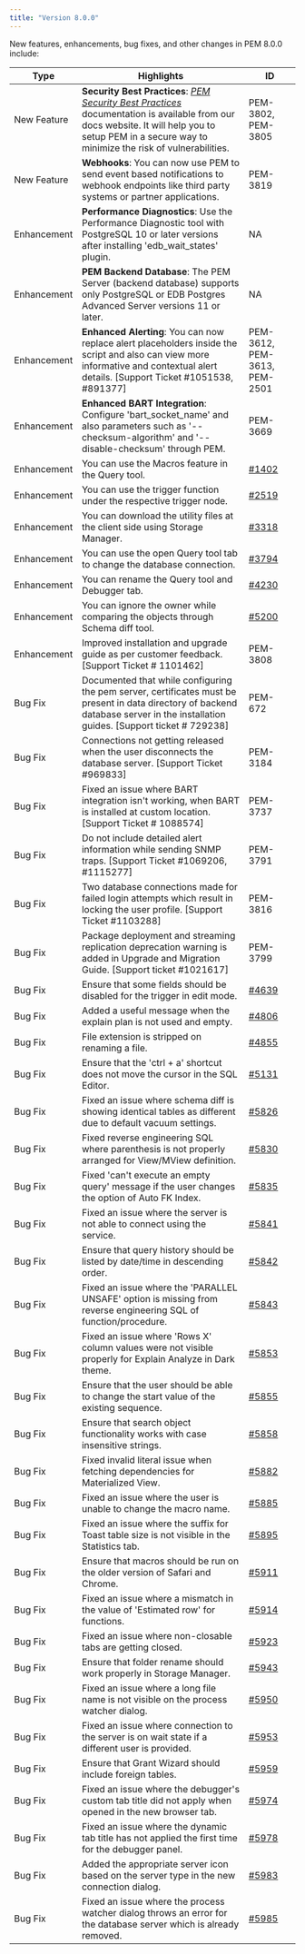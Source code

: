 ```yaml
---
title: "Version 8.0.0"
---
```

New features, enhancements, bug fixes, and other changes in PEM 8.0.0 include:

| Type | Highlights | ID |
| ---- | ---------- | -- |
| New Feature | **Security Best Practices**: [*PEM Security Best Practices*](../pem_security_best_practices) documentation is available from our docs website. It will help you to setup PEM in a secure way to minimize the risk of vulnerabilities. | PEM-3802, PEM-3805 |
| New Feature | **Webhooks**: You can now use PEM to send event based notifications to webhook endpoints like third party systems or partner applications. | PEM-3819 |
| Enhancement | **Performance Diagnostics**: Use the Performance Diagnostic tool with PostgreSQL 10 or later versions after installing 'edb_wait_states' plugin. | NA |
| Enhancement | **PEM Backend Database**: The PEM Server (backend database) supports only PostgreSQL or EDB Postgres Advanced Server versions 11 or later. | NA |
| Enhancement | **Enhanced Alerting**: You can now replace alert placeholders inside the script and also can view more informative and contextual alert details. [Support Ticket #1051538, #891377] | PEM-3612, PEM-3613, PEM-2501 |
| Enhancement | **Enhanced BART Integration**: Configure 'bart_socket_name' and also parameters such as '--checksum-algorithm' and '--disable-checksum' through PEM. | PEM-3669 |
| Enhancement | You can use the Macros feature in the Query tool. | [#1402](https://redmine.postgresql.org/issues/1402) |
| Enhancement | You can use the trigger function under the respective trigger node. | [#2519](https://redmine.postgresql.org/issues/2519) |
| Enhancement | You can download the utility files at the client side using Storage Manager. |  [#3318](https://redmine.postgresql.org/issues/3318) |
| Enhancement | You can use the open Query tool tab to change the database connection. | [#3794](https://redmine.postgresql.org/issues/3794) |
| Enhancement | You can rename the Query tool and Debugger tab. | [#4230](https://redmine.postgresql.org/issues/4230) |
| Enhancement |You can ignore the owner while comparing the objects through Schema diff tool. | [#5200](https://redmine.postgresql.org/issues/5200) |
| Enhancement | Improved installation and upgrade guide as per customer feedback. [Support Ticket # 1101462] | PEM-3808 |
| Bug Fix |  Documented that while configuring the pem server, certificates must be present in data directory of backend database server in the installation guides. [Support ticket # 729238] | PEM-672 |
| Bug Fix | Connections not getting released when the user disconnects the database server. [Support Ticket #969833] | PEM-3184 |
| Bug Fix |  Fixed an issue where BART integration isn't working, when BART is installed at custom location. [Support Ticket # 1088574] | PEM-3737 |
| Bug Fix | Do not include detailed alert information while sending SNMP traps. [Support Ticket #1069206, #1115277] | PEM-3791 |
| Bug Fix | Two database connections made for failed login attempts which result in locking the user profile. [Support Ticket #1103288]| PEM-3816 |
| Bug Fix | Package deployment and streaming replication deprecation warning is added in Upgrade and Migration Guide. [Support ticket #1021617] | PEM-3799 |
| Bug Fix | Ensure that some fields should be disabled for the trigger in edit mode. | [#4639](https://redmine.postgresql.org/issues/4639) |
| Bug Fix | Added a useful message when the explain plan is not used and empty. | [#4806](https://redmine.postgresql.org/issues/4806) |
| Bug Fix | File extension is stripped on renaming a file. | [#4855](https://redmine.postgresql.org/issues/4855) |
| Bug Fix | Ensure that the 'ctrl + a' shortcut does not move the cursor in the SQL Editor. | [#5131](https://redmine.postgresql.org/issues/5131) |
| Bug Fix | Fixed an issue where schema diff is showing identical tables as different due to default vacuum settings. | [#5826](https://redmine.postgresql.org/issues/5826) |
| Bug Fix | Fixed reverse engineering SQL where parenthesis is not properly arranged for View/MView definition. | [#5830](https://redmine.postgresql.org/issues/5830) |
| Bug Fix | Fixed 'can't execute an empty query' message if the user changes the option of Auto FK Index. | [#5835](https://redmine.postgresql.org/issues/5835) |
| Bug Fix | Fixed an issue where the server is not able to connect using the service. | [#5841](https://redmine.postgresql.org/issues/5841) |
| Bug Fix | Ensure that query history should be listed by date/time in descending order. | [#5842](https://redmine.postgresql.org/issues/5842) |
| Bug Fix | Fixed an issue where the 'PARALLEL UNSAFE' option is missing from reverse engineering SQL of function/procedure. | [#5843](https://redmine.postgresql.org/issues/5843) |
| Bug Fix | Fixed an issue where 'Rows X' column values were not visible properly for Explain Analyze in Dark theme. | [#5853](https://redmine.postgresql.org/issues/5853) |
| Bug Fix | Ensure that the user should be able to change the start value of the existing sequence. | [#5855](https://redmine.postgresql.org/issues/5855) |
| Bug Fix | Ensure that search object functionality works with case insensitive strings. | [#5858](https://redmine.postgresql.org/issues/5858) |
| Bug Fix | Fixed invalid literal issue when fetching dependencies for Materialized View. | [#5882](https://redmine.postgresql.org/issues/5882) |
| Bug Fix | Fixed an issue where the user is unable to change the macro name. | [#5885](https://redmine.postgresql.org/issues/5885) |
| Bug Fix | Fixed an issue where the suffix for Toast table size is not visible in the Statistics tab. | [#5895](https://redmine.postgresql.org/issues/5895) |
| Bug Fix | Ensure that macros should be run on the older version of Safari and Chrome. | [#5911](https://redmine.postgresql.org/issues/5911) |
| Bug Fix | Fixed an issue where a mismatch in the value of 'Estimated row' for functions. | [#5914](https://redmine.postgresql.org/issues/5914) |
| Bug Fix | Fixed an issue where non-closable tabs are getting closed. | [#5923](https://redmine.postgresql.org/issues/5923) |
| Bug Fix | Ensure that folder rename should work properly in Storage Manager. | [#5943](https://redmine.postgresql.org/issues/5943) |
| Bug Fix | Fixed an issue where a long file name is not visible on the process watcher dialog. | [#5950](https://redmine.postgresql.org/issues/5950) |
| Bug Fix | Fixed an issue where connection to the server is on wait state if a different user is provided. | [#5953](https://redmine.postgresql.org/issues/5953) |
| Bug Fix | Ensure that Grant Wizard should include foreign tables. | [#5959](https://redmine.postgresql.org/issues/5959) |
| Bug Fix | Fixed an issue where the debugger's custom tab title did not apply when opened in the new browser tab. | [#5974](https://redmine.postgresql.org/issues/5974) |
| Bug Fix | Fixed an issue where the dynamic tab title has not applied the first time for the debugger panel. | [#5978](https://redmine.postgresql.org/issues/5978) |
| Bug Fix | Added the appropriate server icon based on the server type in the new connection dialog. | [#5983](https://redmine.postgresql.org/issues/5983) |
| Bug Fix | Fixed an issue where the process watcher dialog throws an error for the database server which is already removed. | [#5985](https://redmine.postgresql.org/issues/5985) |